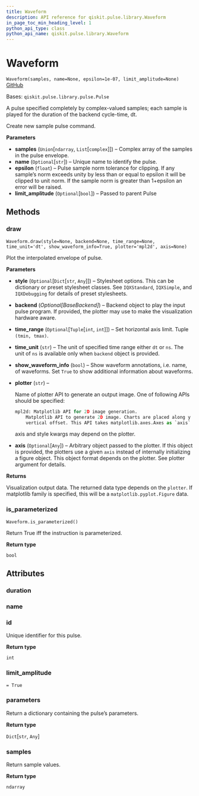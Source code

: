 ```yaml
---
title: Waveform
description: API reference for qiskit.pulse.library.Waveform
in_page_toc_min_heading_level: 1
python_api_type: class
python_api_name: qiskit.pulse.library.Waveform
---
```


# Waveform

<span id="qiskit.pulse.library.Waveform" />

`Waveform(samples, name=None, epsilon=1e-07, limit_amplitude=None)` [GitHub](https://github.com/qiskit/qiskit/tree/stable/0.22/qiskit/pulse/library/waveform.py "view source code")

Bases: `qiskit.pulse.library.pulse.Pulse`

A pulse specified completely by complex-valued samples; each sample is played for the duration of the backend cycle-time, dt.

Create new sample pulse command.

**Parameters**

*   **samples** (`Union`\[`ndarray`, `List`\[`complex`]]) – Complex array of the samples in the pulse envelope.
*   **name** (`Optional`\[`str`]) – Unique name to identify the pulse.
*   **epsilon** (`float`) – Pulse sample norm tolerance for clipping. If any sample’s norm exceeds unity by less than or equal to epsilon it will be clipped to unit norm. If the sample norm is greater than 1+epsilon an error will be raised.
*   **limit\_amplitude** (`Optional`\[`bool`]) – Passed to parent Pulse

## Methods

### draw

<span id="qiskit.pulse.library.Waveform.draw" />

`Waveform.draw(style=None, backend=None, time_range=None, time_unit='dt', show_waveform_info=True, plotter='mpl2d', axis=None)`

Plot the interpolated envelope of pulse.

**Parameters**

*   **style** (`Optional`\[`Dict`\[`str`, `Any`]]) – Stylesheet options. This can be dictionary or preset stylesheet classes. See `IQXStandard`, `IQXSimple`, and `IQXDebugging` for details of preset stylesheets.

*   **backend** (*Optional\[BaseBackend]*) – Backend object to play the input pulse program. If provided, the plotter may use to make the visualization hardware aware.

*   **time\_range** (`Optional`\[`Tuple`\[`int`, `int`]]) – Set horizontal axis limit. Tuple `(tmin, tmax)`.

*   **time\_unit** (`str`) – The unit of specified time range either `dt` or `ns`. The unit of `ns` is available only when `backend` object is provided.

*   **show\_waveform\_info** (`bool`) – Show waveform annotations, i.e. name, of waveforms. Set `True` to show additional information about waveforms.

*   **plotter** (`str`) –

    Name of plotter API to generate an output image. One of following APIs should be specified:

    ```python
    mpl2d: Matplotlib API for 2D image generation.
        Matplotlib API to generate 2D image. Charts are placed along y axis with
        vertical offset. This API takes matplotlib.axes.Axes as `axis` input.
    ```

    axis and style kwargs may depend on the plotter.

*   **axis** (`Optional`\[`Any`]) – Arbitrary object passed to the plotter. If this object is provided, the plotters use a given `axis` instead of internally initializing a figure object. This object format depends on the plotter. See plotter argument for details.

**Returns**

Visualization output data. The returned data type depends on the `plotter`. If matplotlib family is specified, this will be a `matplotlib.pyplot.Figure` data.

### is\_parameterized

<span id="qiskit.pulse.library.Waveform.is_parameterized" />

`Waveform.is_parameterized()`

Return True iff the instruction is parameterized.

**Return type**

`bool`

## Attributes

<span id="qiskit.pulse.library.Waveform.duration" />

### duration

<span id="qiskit.pulse.library.Waveform.name" />

### name

<span id="qiskit.pulse.library.Waveform.id" />

### id

Unique identifier for this pulse.

**Return type**

`int`

<span id="qiskit.pulse.library.Waveform.limit_amplitude" />

### limit\_amplitude

`= True`

<span id="qiskit.pulse.library.Waveform.parameters" />

### parameters

Return a dictionary containing the pulse’s parameters.

**Return type**

`Dict`\[`str`, `Any`]

<span id="qiskit.pulse.library.Waveform.samples" />

### samples

Return sample values.

**Return type**

`ndarray`

